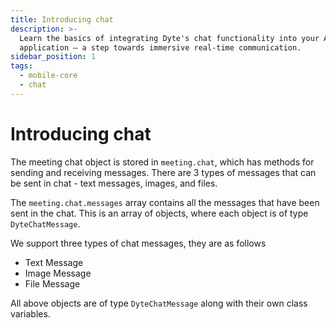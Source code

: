 ```yaml
---
title: Introducing chat
description: >-
  Learn the basics of integrating Dyte's chat functionality into your Android
  application – a step towards immersive real-time communication.
sidebar_position: 1
tags:
  - mobile-core
  - chat
---
```


# Introducing chat

The meeting chat object is stored in `meeting.chat`, which has methods for
sending and receiving messages. There are 3 types of messages that can be sent
in chat - text messages, images, and files.

The `meeting.chat.messages` array contains all the messages that have been sent
in the chat. This is an array of objects, where each object is of type
`DyteChatMessage`.

We support three types of chat messages, they are as follows

- Text Message
- Image Message
- File Message

All above objects are of type `DyteChatMessage` along with their own class
variables.

<head>
  <title>Android Core Introducing chat</title>
  <meta name="description" content="Learn the basics of integrating Dyte's chat functionality into your Android application – a step towards immersive real-time communication."/>
</head>
